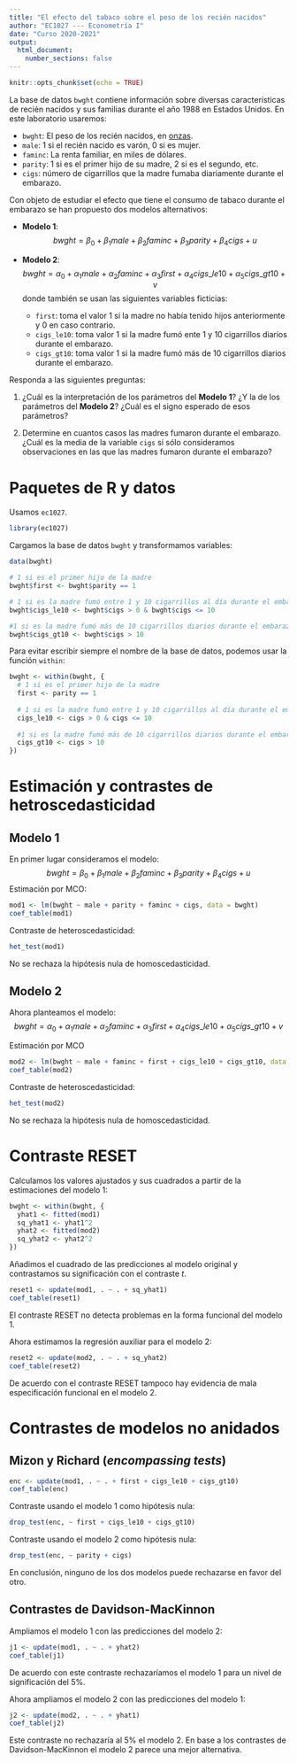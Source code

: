 ```yaml
---
title: "El efecto del tabaco sobre el peso de los recién nacidos"
author: "EC1027 --- Econometría I"
date: "Curso 2020-2021"
output: 
  html_document:
    number_sections: false
---
```


```r
knitr::opts_chunk$set(echo = TRUE)
```

La base de datos `bwght` contiene información sobre diversas características de  recién nacidos y sus familias durante el año 1988 en Estados Unidos. En este laboratorio usaremos:

- `bwght`: El peso de los recién nacidos, en [onzas](https://www.metric-conversions.org/es/peso/onzas-a-gramos.htm).
- `male`: 1 si el recién nacido es varón, 0 si es mujer.
- `faminc`: La renta familiar, en miles de dólares.
- `parity`: 1 si es el primer hijo de su madre, 2 si es el segundo, etc.
- `cigs`: número de cigarrillos que la madre fumaba diariamente durante el embarazo.

Con objeto de estudiar el efecto que tiene el consumo de tabaco durante el embarazo se han propuesto dos modelos alternativos:

- **Modelo 1**:
  $$
  bwght = \beta_0 + \beta_1 male + \beta_2 faminc + \beta_3 parity + \beta_4 cigs + u
  $$
- **Modelo 2**:
  $$
  bwght = \alpha_0 + \alpha_1 male + \alpha_2 faminc + \alpha_3 first + 
  \alpha_4 cigs\_le10 + \alpha_5 cigs\_gt10 + v
  $$
  donde también se usan las siguientes variables ficticias:

  + `first`: toma el valor 1 si la madre no había tenido hijos anteriormente y 0 en caso contrario.
  + `cigs_le10`: toma valor 1 si la madre fumó ente 1 y 10 cigarrillos diarios durante el embarazo.
  + `cigs_gt10`: toma valor 1 si la madre fumó más de 10 cigarrillos diarios durante el embarazo. 

Responda a las siguientes preguntas:

1. ¿Cuál es la interpretación de los parámetros del **Modelo 1**? ¿Y la de los parámetros del **Modelo 2**? ¿Cuál es el signo esperado de esos parámetros?

2. Determine en cuantos casos las madres fumaron durante el embarazo. ¿Cuál es la media de la variable `cigs` si sólo consideramos observaciones en las que las madres fumaron durante el embarazo? 

# Paquetes de R y datos

Usamos `ec1027`.
```r
library(ec1027)
```

Cargamos la base de datos `bwght` y transformamos variables:
```r
data(bwght)

# 1 si es el primer hijo de la madre
bwght$first <- bwght$parity == 1

# 1 si es la madre fumó entre 1 y 10 cigarrillos al día durante el embarazo
bwght$cigs_le10 <- bwght$cigs > 0 & bwght$cigs <= 10

#1 si es la madre fumó más de 10 cigarrillos diarios durante el embarazo
bwght$cigs_gt10 <- bwght$cigs > 10
```

Para evitar escribir siempre el nombre de la base de datos, podemos usar la función `within`:
```r
bwght <- within(bwght, {
  # 1 si es el primer hijo de la madre
  first <- parity == 1
  
  # 1 si es la madre fumó entre 1 y 10 cigarrillos al día durante el embarazo
  cigs_le10 <- cigs > 0 & cigs <= 10
  
  #1 si es la madre fumó más de 10 cigarrillos diarios durante el embarazo
  cigs_gt10 <- cigs > 10
})
```


# Estimación y contrastes de hetroscedasticidad

## Modelo 1

En primer lugar consideramos el modelo:
$$
bwght = \beta_0 + \beta_1 male + \beta_2 faminc + \beta_3 parity + \beta_4 cigs + u
$$
Estimación por MCO:
```r
mod1 <- lm(bwght ~ male + parity + faminc + cigs, data = bwght)
coef_table(mod1)
```

Contraste de heteroscedasticidad:
```r
het_test(mod1)
```

No se rechaza la hipótesis nula de homoscedasticidad.

## Modelo 2

Ahora planteamos el modelo:
$$
bwght = \alpha_0 + \alpha_1 male + \alpha_2 faminc + \alpha_3 first + 
\alpha_4 cigs\_le10 + \alpha_5 cigs\_gt10 + v
$$

Estimación por MCO
```r
mod2 <- lm(bwght ~ male + faminc + first + cigs_le10 + cigs_gt10, data = bwght)
coef_table(mod2)
```

Contraste de heteroscedasticidad:
```r
het_test(mod2)
```
No se rechaza la hipótesis nula de homoscedasticidad.

# Contraste RESET

Calculamos los valores ajustados y sus cuadrados a partir de la estimaciones del modelo 1:
```r
bwght <- within(bwght, {
  yhat1 <- fitted(mod1)
  sq_yhat1 <- yhat1^2
  yhat2 <- fitted(mod2)
  sq_yhat2 <- yhat2^2
})
```

Añadimos el cuadrado de las predicciones al modelo original y contrastamos su significación con el contraste $t$.
```r
reset1 <- update(mod1, . ~ . + sq_yhat1)
coef_table(reset1)
```

El contraste RESET no detecta problemas en la forma funcional del modelo 1.

Ahora estimamos la regresión auxiliar para el modelo 2:
```r
reset2 <- update(mod2, . ~ . + sq_yhat2)
coef_table(reset2)
```

De acuerdo con el contraste RESET tampoco hay evidencia de mala especificación funcional en el modelo 2.

# Contrastes de modelos no anidados

## Mizon y Richard (_encompassing tests_)

```r
enc <- update(mod1, . ~ . + first + cigs_le10 + cigs_gt10)
coef_table(enc)
```

Contraste usando el modelo 1 como hipótesis nula:
```r
drop_test(enc, ~ first + cigs_le10 + cigs_gt10)
```

Contraste usando el modelo 2 como hipótesis nula:
```r
drop_test(enc, ~ parity + cigs)
```

En conclusión, ninguno de los dos modelos puede rechazarse en favor del otro.

## Contrastes de Davidson-MacKinnon

Ampliamos el modelo 1 con las predicciones del modelo 2:
```r
j1 <- update(mod1, . ~ . + yhat2)
coef_table(j1)
```

De acuerdo con este contraste rechazaríamos el modelo 1 para un nivel de significación del 5%.

Ahora ampliamos el modelo 2 con las predicciones del modelo 1:
```r
j2 <- update(mod2, . ~ . + yhat1)
coef_table(j2)
```

Este contraste no rechazaría al 5% el modelo 2. En base a los contrastes de Davidson-MacKinnon el modelo 2 parece una mejor alternativa.
